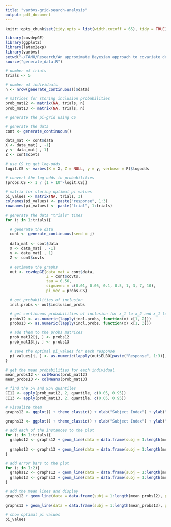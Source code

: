```yaml
---
title: "varbvs-grid-search-analysis"
output: pdf_document
---
```


```r
knitr::opts_chunk$set(tidy.opts = list(width.cutoff = 65), tidy = TRUE)
```

```r
library(covdepGE)
library(ggplot2)
library(latex2exp)
library(varbvs)
setwd("~/TAMU/Research/An approximate Bayesian approach to covariate dependent/covdepGE/dev")
source("generate_data.R") 

# number of trials
trials <- 5

# number of individuals
n <- nrow(generate_continuous()$data)

# matrices for storing inclusion probabilities
prob_mat12 <- matrix(NA, trials, n) 
prob_mat13 <- matrix(NA, trials, n) 

# generate the pi-grid using CS

# generate the data
cont <- generate_continuous()

data_mat <- cont$data
X <- data_mat[ , -1]
y <- data_mat[ , 1]
Z <- cont$covts

# use CS to get log-odds
logit.CS <- varbvs(X = X, Z = NULL, y = y, verbose = F)$logodds

# convert the log-odds to probabilities
(probs.CS <- 1 / (1 + 10^-logit.CS))

# matrix for storing optimal pi values
pi_values <- matrix(NA, trials, 3)
colnames(pi_values) <- paste("response", 1:3)
rownames(pi_values) <- paste("trial", 1:trials)

# generate the data "trials" times 
for (j in 1:trials){
  
  # generate the data
  cont <- generate_continuous(seed = j)
  
  data_mat <- cont$data
  X <- data_mat[ , -1]
  y <- data_mat[ , 1]
  Z <- cont$covts

  # estimate the graphs
  out <- covdepGE(data_mat = cont$data,
                  Z = cont$covts,
                  tau = 0.56,
                  sigmavec = c(0.01, 0.05, 0.1, 0.5, 1, 3, 7, 10),
                  pi_vec = probs.CS)

  # get probabilities of inclusion
  incl.probs <- out$inclusion_probs

  # get continuous probabilities of inclusion for x_1 to x_2 and x_1 to x_3
  probs12 <- as.numeric(lapply(incl.probs, function(x) x[1, 2]))
  probs13 <- as.numeric(lapply(incl.probs, function(x) x[1, 3]))

  # add them to the probs matrices
  prob_mat12[j, ] <- probs12
  prob_mat13[j, ] <- probs13

  # save the optimal pi_values for each response
  pi_values[j, ] <- as.numeric(lapply(out$ELBO[paste("Response", 1:3)], `[[`, 2))
}

# get the mean probabilities for each individual
mean_probs12 <- colMeans(prob_mat12)
mean_probs13 <- colMeans(prob_mat13)

# find the 5% and 95% quantiles
CI12 <- apply(prob_mat12, 2, quantile, c(0.05, 0.95))
CI13 <- apply(prob_mat13, 2, quantile, c(0.05, 0.95))

# visualize them
graphs12 <- ggplot() + theme_classic() + xlab("Subject Index") + ylab("Inclusion Probability") + ggtitle(TeX("Inclusion probability of an edge between $x_1$ and x_2")) + theme(plot.title = element_text(hjust = 0.5))

graphs13 <- ggplot() + theme_classic() + xlab("Subject Index") + ylab("Inclusion Probability") + ggtitle(TeX("Inclusion probability of an edge between $x_1$ and x_3")) + theme(plot.title = element_text(hjust = 0.5))

# add each of the instances to the plot
for (j in 1:trials){
  graphs12 <- graphs12 + geom_line(data = data.frame(subj = 1:length(mean_probs12), prob = prob_mat12[j, ]), color = "gray66", alpha = 0.2,  aes(subj, prob))
  
  graphs13 <- graphs13 + geom_line(data = data.frame(subj = 1:length(mean_probs13), prob = prob_mat13[j, ]), color = "gray66", alpha = 0.2,  aes(subj, prob))
}

# add error bars to the plot
for (j in 1:2){
  graphs12 <- graphs12 + geom_line(data = data.frame(subj = 1:length(mean_probs12), prob = CI12[j, ]), color = "tomato", linetype = "dotted", size = 0.75, aes(subj, prob))
  graphs13 <- graphs13 + geom_line(data = data.frame(subj = 1:length(mean_probs13), prob = CI13[j, ]), color = "tomato", linetype = "dotted", size = 0.75, aes(subj, prob))
}

# add the mean lines and display
graphs12 + geom_line(data = data.frame(subj = 1:length(mean_probs12), prob = mean_probs12), aes(subj, prob)) + geom_point(data = data.frame(subj = 1:length(mean_probs12), prob = mean_probs12), color = "darkviolet", fill = "white", shape = 21, aes(subj, prob))

graphs13 + geom_line(data = data.frame(subj = 1:length(mean_probs13), prob = mean_probs13), aes(subj, prob)) + geom_point(data = data.frame(subj = 1:length(mean_probs13), prob = mean_probs13), color = "darkseagreen4", fill = "white", shape = 21, aes(subj, prob))

# show optimal pi values
pi_values
```
